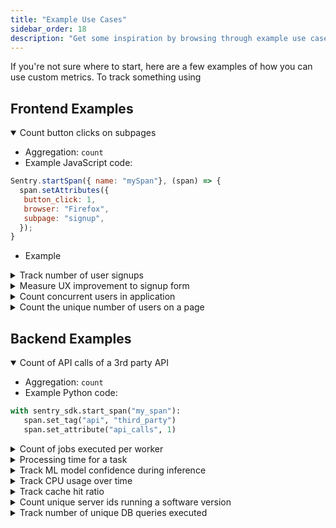 ```yaml
---
title: "Example Use Cases"
sidebar_order: 18
description: "Get some inspiration by browsing through example use cases for custom metrics."
---
```


If you're not sure where to start, here are a few examples of how you can use custom metrics.
To track something using

## Frontend Examples

<details open>
  <summary>Count button clicks on subpages</summary>

  * Aggregation: `count`
  * Example JavaScript code:

  ```JavaScript
  Sentry.startSpan({ name: "mySpan"}, (span) => {
    span.setAttributes({
   button_click: 1,
   browser: "Firefox",
   subpage: "signup",
    });
  }
  ```

  * Example

</details>

<details>
  <summary>Track number of user signups</summary>

  * Aggregation: `count`
  * Example JavaScript code:

  ```JavaScript
  const span = Sentry.startInactiveSpan({name: "mySpan"});
    span.setAttributes({
    signups: 1,
    plan_type: "freemium",
    region: "EU",
  });
  span.end()
  ```
</details>

<details>
  <summary>Measure UX improvement to signup form</summary>

  * Aggregation: `p90`
  * Example JavaScript code:

  ```JavaScript

  Sentry.startSpan({ name: "mySpan"}, (span) => {
    span.setAttributes({
   login.time_to_finish_form: 14.3,
   subpage: "signup",
    });
  }
  ```
</details>

<details>
  <summary>Count concurrent users in application</summary>

  * Aggregation: `avg`
  * Example JavaScript code:

  ```JavaScript
  Sentry.startSpan({ name: "mySpan"}, (span) => {
   span.setAttributes({
     concurrent_users: 10,
     browser: "firefox",
   });
 }
  ```
</details>

<details>
  <summary>Count the unique number of users on a page</summary>

  * Aggregation: `count_unique`
  * Example JavaScript code:

  ```JavaScript
  Sentry.startSpan({ name: "mySpan"}, (span) => {
   span.setAttributes({
     user_view: "jane",
     page: "home",
   });
 }
  ```
</details>


## Backend Examples

<details open>
  <summary>Count of API calls of a 3rd party API</summary>

  * Aggregation: `count`
  * Example Python code:

  ```Python
  with sentry_sdk.start_span("my_span"):
   span.set_tag("api", "third_party")
   span.set_attribute("api_calls", 1)
  ```
</details>

<details>
  <summary>Count of jobs executed per worker</summary>

  * Aggregation: `count`
  * Example Python code:

  ```Python
  with sentry_sdk.start_span("my_span"):
   span.set_tag("worker_id", "485ea324-003d-4f30-a0f9")
   span.set_tag("type", "standard")
   span.set_attribute("external_api_calls", 1)
  ```
</details>

<details>
  <summary>Processing time for a task</summary>

  * Aggregation: `p99`
  * Example Python code:

  ```Python
  with sentry_sdk.start_span("my_span"):
   span.set_tag("task", “example_task")
   span.set_attribute("processing_time", 0.002)
  ```
</details>

<details>
  <summary>Track ML model confidence during inference</summary>

  * Aggregation: `p50`
  * Example Python code:

  ```Python
  with sentry_sdk.start_span("model_confidence"):
   span.set_tag("model_id", “a294c108")
   span.set_attribute("model_confidence", 0.72)
  ```
</details>

<details>
  <summary>Track CPU usage over time</summary>

  * Aggregation: `max`
  * Example Python code:

  ```Python
  with sentry_sdk.start_span("my_span"):
   span.set_attribute("cpu_usage", 94)
  ```
</details>

<details>
  <summary>Track cache hit ratio</summary>

  * Aggregation: `avg`
  * Example Python code:

  ```Python
  with sentry_sdk.start_span("my_span"):
   span.set_attribute("cache_hit_ratio", 85)
  ```
</details>

<details>
  <summary>Count unique server ids running a software version</summary>

  * Aggregation: `count_unique`
  * Example Python code:

  ```Python
  with sentry_sdk.start_span("my_span"):
   span.set_tag("software_version", software_version)
   span.set_attribute("server_ids_running", server_id)
  ```
</details>

<details>
  <summary>Track number of unique DB queries executed</summary>

  * Aggregation: `count_unique`
  * Example Python code:

  ```Python
  with sentry_sdk.start_span("my_span"):
   span.set_tag("query_type", "read")
   span.set_attribute("db_queries", query)
  ```
</details>
